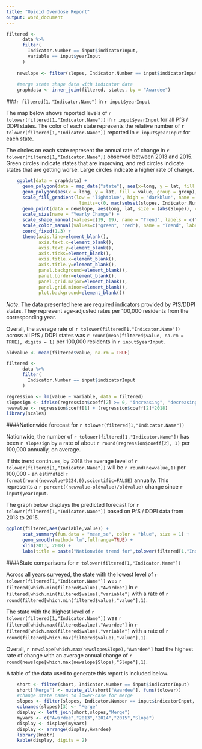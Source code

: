 ```yaml
---
title: "Opioid Overdose Report"
output: word_document
---
```


```r
filtered <-
      data %>%
      filter(
        Indicator.Number == input$indicatorInput,
        variable == input$yearInput
      )
    
    newslope <- filter(slopes, Indicator.Number == input$indicatorInput)
    
    #merge state shape data with indicator data
    graphdata <- inner_join(filtered, states, by = "Awardee")
```
###`r filtered[1,"Indicator.Name"]` in `r input$yearInput`

The map below shows reported levels of `r tolower(filtered[1,"Indicator.Name"])` in `r input$yearInput` for all PfS / DDPI states. The color of each state represents the relative number of `r tolower(filtered[1,"Indicator.Name"])` reported in `r input$yearInput` for each state.

The circles on each state represent the annual rate of change in `r tolower(filtered[1,"Indicator.Name"])` observed between 2013 and 2015. Green circles indicate states that are improving, and red circles indicate states that are getting worse. Large circles indicate a higher rate of change.
```r

    ggplot(data = graphdata) + 
      geom_polygon(data = map_data("state"), aes(x=long, y = lat, fill = value, group = group), fill = "grey", color = "white") +
      geom_polygon(aes(x = long, y = lat, fill = value, group = group), color = "grey40") + 
      scale_fill_gradient(low = 'lightblue', high = 'darkblue', name = paste(input$yearInput[1],"Value"), 
                           limits=c(0, max(subset(slopes, Indicator.Number == input$indicatorInput)$value))) +
      geom_point(data = newslope, aes(long, lat, size = (abs(Slope)), color = sign, shape = sign), fill = "white") +
      scale_size(name = "Yearly Change") +
      scale_shape_manual(values=c(19, 19), name = "Trend", labels = c("Getting Better","Getting Worse")) +
      scale_color_manual(values=c("green", "red"), name = "Trend", labels = c("Getting Better","Getting Worse")) +
      coord_fixed(1.3) +
      theme(axis.line=element_blank(),
            axis.text.x=element_blank(),
            axis.text.y=element_blank(),
            axis.ticks=element_blank(),
            axis.title.x=element_blank(),
            axis.title.y=element_blank(),
            panel.background=element_blank(),
            panel.border=element_blank(),
            panel.grid.major=element_blank(),
            panel.grid.minor=element_blank(),
            plot.background=element_blank())
```

*Note*: The data presented here are required indicators provided by PfS/DDPI states. They represent age-adjusted rates per 100,000 residents from the corresponding year.

Overall, the average rate of `r tolower(filtered[1,"Indicator.Name"])` across all PfS / DDPI states was `r round(mean(filtered$value, na.rm = TRUE), digits = 1)` per 100,000 residents in `r input$yearInput`.



\newpage
```r
oldvalue <- mean(filtered$value, na.rm = TRUE)

filtered <-
      data %>%
      filter(
        Indicator.Number == input$indicatorInput
      )

regression <- lm(value ~ variable, data = filtered)
slopesign <- ifelse(regression$coeff[2] >= 0, "increasing", "decreasing")
newvalue <- regression$coeff[1] + (regression$coeff[2]*2018)
library(scales)
```
####Nationwide forecast for `r tolower(filtered[1,"Indicator.Name"])`

Nationwide, the number of `r tolower(filtered[1,"Indicator.Name"])` has been `r slopesign` by a rate of about `r round(regression$coeff[2], 1)` per 100,000 annually, on average.

If this trend continues, by 2018 the average level of `r tolower(filtered[1,"Indicator.Name"])` will be `r round(newvalue,1)` per 100,000 - an estimated `r format(round(newvalue*3224,0),scientific=FALSE)` annually. This represents a `r percent((newvalue-oldvalue)/oldvalue)` change since `r input$yearInput`.

The graph below displays the predicted forecast for `r tolower(filtered[1,"Indicator.Name"])` based on PfS / DDPI data from 2013 to 2015.

```r

ggplot(filtered,aes(variable,value)) +
      stat_summary(fun.data = "mean_se", color = "blue", size = 1) + 
      geom_smooth(method='lm',fullrange=TRUE) + 
      xlim(2013, 2018) +
      labs(title = paste("Nationwide trend for",tolower(filtered[1,"Indicator.Name"])), x = "Year", y = paste("National Average"))

```

####State comparisons for `r tolower(filtered[1,"Indicator.Name"])`

Across all years surveyed, the state with the lowest level of `r tolower(filtered[1,"Indicator.Name"])` was `r filtered[which.min(filtered$value),"Awardee"]` in `r filtered[which.min(filtered$value),"variable"]` with a rate of `r round(filtered[which.min(filtered$value),"value"],1)`.

The state with the highest level of `r tolower(filtered[1,"Indicator.Name"])` was `r filtered[which.max(filtered$value),"Awardee"]` in `r filtered[which.max(filtered$value),"variable"]` with a rate of `r round(filtered[which.max(filtered$value),"value"],1)`.

Overall, `r newslope[which.max(newslope$Slope),"Awardee"]` had the highest rate of change with an average annual change of `r round(newslope[which.max(newslope$Slope),"Slope"],1)`.

\newpage
A table of the data used to generate this report is included below.

``` r
    short <- filter(short, Indicator.Number == input$indicatorInput)
    short["Merge"] <- mutate_all(short["Awardee"], funs(tolower))
    #change state names to lower-case for merge
    slopes <- filter(slopes, Indicator.Number == input$indicatorInput, variable == 0)
    colnames(slopes)[3] <- "Merge"
    display <- left_join(short,slopes,"Merge")
    myvars <- c("Awardee","2013","2014","2015","Slope")
    display <- display[myvars]
    display <- arrange(display,Awardee)
    library(knitr)
    kable(display, digits = 2)
```